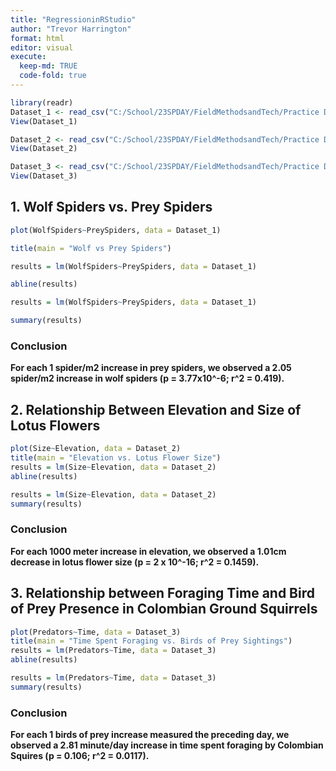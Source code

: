 ```yaml
---
title: "RegressioninRStudio"
author: "Trevor Harrington"
format: html
editor: visual
execute: 
  keep-md: TRUE
  code-fold: true
---
```


```r
library(readr)
Dataset_1 <- read_csv("C:/School/23SPDAY/FieldMethodsandTech/Practice Data/linear regression/Dataset 1.csv")
View(Dataset_1)

Dataset_2 <- read_csv("C:/School/23SPDAY/FieldMethodsandTech/Practice Data/linear regression/Dataset 2.csv")
View(Dataset_2)

Dataset_3 <- read_csv("C:/School/23SPDAY/FieldMethodsandTech/Practice Data/linear regression/Dataset 3.csv")
View(Dataset_3)

```

## 1. Wolf Spiders vs. Prey Spiders

```r

plot(WolfSpiders~PreySpiders, data = Dataset_1)

title(main = "Wolf vs Prey Spiders")

results = lm(WolfSpiders~PreySpiders, data = Dataset_1)

abline(results)

```

```r
results = lm(WolfSpiders~PreySpiders, data = Dataset_1)

summary(results)
```

### Conclusion

**For each 1 spider/m2 increase in prey spiders, we observed a 2.05 spider/m2 increase in wolf spiders (p = 3.77x10\^-6; r\^2 = 0.419).**

## 2. Relationship Between Elevation and Size of Lotus Flowers

```r

plot(Size~Elevation, data = Dataset_2)
title(main = "Elevation vs. Lotus Flower Size")
results = lm(Size~Elevation, data = Dataset_2)
abline(results)
```

```r
results = lm(Size~Elevation, data = Dataset_2)
summary(results)
```

### Conclusion

**For each 1000 meter increase in elevation, we observed a 1.01cm decrease in lotus flower size (p = 2 x 10\^-16; r\^2 = 0.1459).**

## 3. Relationship between Foraging Time and Bird of Prey Presence in Colombian Ground Squirrels

```r

plot(Predators~Time, data = Dataset_3)
title(main = "Time Spent Foraging vs. Birds of Prey Sightings")
results = lm(Predators~Time, data = Dataset_3)
abline(results)
```

```r
results = lm(Predators~Time, data = Dataset_3)
summary(results)
```

### Conclusion

**For each 1 birds of prey increase measured the preceding day, we observed a 2.81 minute/day increase in time spent foraging by Colombian Squires (p = 0.106; r\^2 = 0.0117).**
